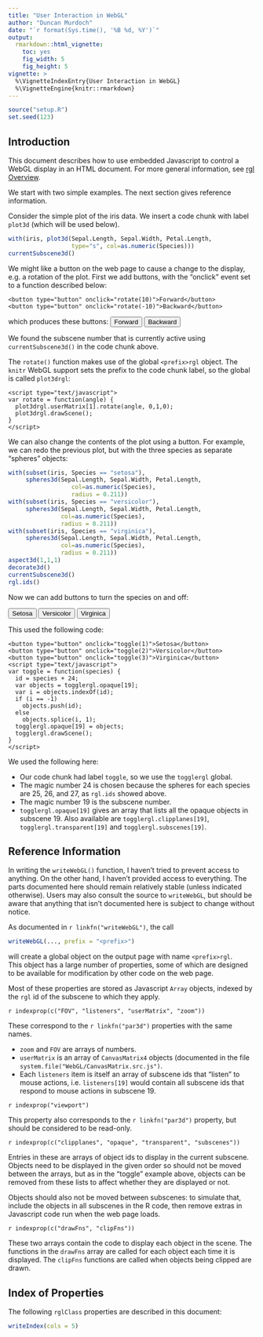 ```yaml
---
title: "User Interaction in WebGL"
author: "Duncan Murdoch"
date: "`r format(Sys.time(), '%B %d, %Y')`"
output:
  rmarkdown::html_vignette:
    toc: yes
    fig_width: 5
    fig_height: 5
vignette: >
  %\VignetteIndexEntry{User Interaction in WebGL} 
  %\VignetteEngine{knitr::rmarkdown}
---
```



```r
source("setup.R")
set.seed(123)
```

## Introduction

This document describes how to use embedded Javascript to 
control a WebGL display in an HTML document.  For more 
general information, see [rgl Overview](rgl.html).

We start with two simple examples.  The next section gives 
reference information.

Consider the simple plot of the iris data.  We
insert a code chunk with label `plot3d` (which will be used below).
```r
with(iris, plot3d(Sepal.Length, Sepal.Width, Petal.Length, 
                  type="s", col=as.numeric(Species)))
currentSubscene3d()
```
We might like a button on the web page to cause a change to the
display, e.g. a rotation of the plot.  First we add buttons, with
the "onclick" event set to a function described below:

    <button type="button" onclick="rotate(10)">Forward</button>
    <button type="button" onclick="rotate(-10)">Backward</button>

which produces these buttons: 
<button type="button" onclick="rotate(10)">Forward</button>
<button type="button" onclick="rotate(-10)">Backward</button>

We found the subscene number that is currently active using 
`currentSubscene3d()` in the code chunk above.

The `rotate()` function makes use of the global `<prefix>rgl`
object.  The `knitr` WebGL support sets the prefix to the 
code chunk label, so the global is called `plot3drgl`:

    <script type="text/javascript">
    var rotate = function(angle) {
      plot3drgl.userMatrix[1].rotate(angle, 0,1,0);
      plot3drgl.drawScene();
    }
    </script>
    
<script type="text/javascript">
var rotate = function(angle) {
  plot3drgl.userMatrix[1].rotate(angle, 0,1,0);
  plot3drgl.drawScene();
}
</script>

We can also change the contents of the plot using a button.
For example, we can redo the previous plot, but with the
three species as separate "spheres" objects:
```r
with(subset(iris, Species == "setosa"), 
     spheres3d(Sepal.Length, Sepal.Width, Petal.Length, 
                  col=as.numeric(Species),
                  radius = 0.211))
with(subset(iris, Species == "versicolor"), 
     spheres3d(Sepal.Length, Sepal.Width, Petal.Length, 
               col=as.numeric(Species),
     	       radius = 0.211))
with(subset(iris, Species == "virginica"), 
     spheres3d(Sepal.Length, Sepal.Width, Petal.Length, 
               col=as.numeric(Species),
     	       radius = 0.211))
aspect3d(1,1,1)
decorate3d()
currentSubscene3d()
rgl.ids()
```
Now we can add buttons to turn the species on and off:

<button type="button" onclick="toggle(1)">Setosa</button>
<button type="button" onclick="toggle(2)">Versicolor</button>
<button type="button" onclick="toggle(3)">Virginica</button>
<script type="text/javascript">
var toggle = function(species) {
  id = species + 24;
  var objects = togglergl.opaque[19];
  var i = objects.indexOf(id);
  if (i == -1)
    objects.push(id);
  else
    objects.splice(i, 1);
  togglergl.opaque[19] = objects;
  togglergl.drawScene();
}
</script>

This used the following code:
```
<button type="button" onclick="toggle(1)">Setosa</button>
<button type="button" onclick="toggle(2)">Versicolor</button>
<button type="button" onclick="toggle(3)">Virginica</button>
<script type="text/javascript">
var toggle = function(species) {
  id = species + 24;
  var objects = togglergl.opaque[19];
  var i = objects.indexOf(id);
  if (i == -1)
    objects.push(id);
  else
    objects.splice(i, 1);
  togglergl.opaque[19] = objects;
  togglergl.drawScene();
}
</script>
```
We used the following here:

- Our code chunk had label `toggle`, so we use the `togglergl` global.
- The magic number 24 is chosen because the spheres for each species
are 25, 26, and 27, as `rgl.ids` showed above. 
- The magic number 19 is the subscene number.
- `togglergl.opaque[19]` gives an array that lists all the opaque
objects in subscene 19.  Also available are `togglergl.clipplanes[19]`,
`togglergl.transparent[19]` and `togglergl.subscenes[19]`.

## Reference Information

In writing the `writeWebGL()` function, I haven't tried to prevent access to 
anything.  On the other hand, I haven't provided access to
everything.  The parts documented here should remain relatively stable
(unless indicated otherwise).  Users may also consult the source
to `writeWebGL`, but should be aware that anything that isn't documented
here is subject to change without notice.  

As documented in `r linkfn("writeWebGL")`, the call
```r
writeWebGL(..., prefix = "<prefix>")
```
will create a global object on the output page with name `<prefix>rgl`.  
This object has a large number of properties, some of which are designed
to be available for modification by other code on the web page. 

Most of these properties are stored as Javascript `Array` objects, indexed
by the `rgl` id of the subscene to which they apply.

`r indexprop(c("FOV", "listeners", "userMatrix", "zoom"))`

These correspond to the 
`r linkfn("par3d")` properties with the same names.  

- `zoom` and `FOV` are arrays of numbers. 
- `userMatrix` is an array
of `CanvasMatrix4` objects (documented in the file 
`system.file("WebGL/CanvasMatrix.src.js")`.
- Each `listeners` item is itself an array of subscene ids that "listen"
to mouse actions, i.e. `listeners[19]` would contain all
subscene ids that respond to mouse actions in subscene 19.

`r indexprop("viewport")`

This property also corresponds to the
`r linkfn("par3d")` property, but should be considered to be 
read-only.

`r indexprop(c("clipplanes", "opaque", "transparent", "subscenes"))`

Entries in these are arrays of object ids to 
display in the current subscene.  Objects need
to be displayed in the given order so should not
be moved between the arrays, but
as in the "toggle" example above, objects can be removed
from these lists to affect whether they are displayed or 
not.  

Objects should also not be moved between 
subscenes:  to simulate that, include the objects
in all subscenes in the R code, then remove 
extras in Javascript code run when the web page loads. 

`r indexprop(c("drawFns", "clipFns"))`

These two arrays contain the code to display 
each object in the scene.  The functions in the
`drawFns` array are called for each object
each time it is displayed.  The `clipFns` functions
are called when objects being clipped are drawn.

## Index of Properties

The following `rglClass` properties are described in this document:<br>

```r
writeIndex(cols = 5)
```


